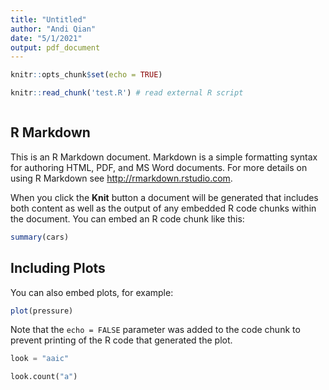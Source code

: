 ```yaml
---
title: "Untitled"
author: "Andi Qian"
date: "5/1/2021"
output: pdf_document
---
```


```r
knitr::opts_chunk$set(echo = TRUE)
```



```r
knitr::read_chunk('test.R') # read external R script
```

```r

```


## R Markdown

This is an R Markdown document. Markdown is a simple formatting syntax for authoring HTML, PDF, and MS Word documents. For more details on using R Markdown see <http://rmarkdown.rstudio.com>.

When you click the **Knit** button a document will be generated that includes both content as well as the output of any embedded R code chunks within the document. You can embed an R code chunk like this:

```r
summary(cars)
```

## Including Plots

You can also embed plots, for example:

```r
plot(pressure)
```

Note that the `echo = FALSE` parameter was added to the code chunk to prevent printing of the R code that generated the plot.

```python
look = "aaic"

look.count("a")
```

